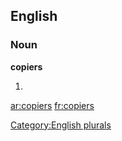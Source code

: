 
==English==

===Noun===
'''copiers'''

# {{plural of|[[copier]]}}

[[Category:English plurals]]

[[ar:copiers]]
[[fr:copiers]]